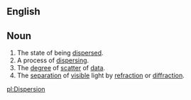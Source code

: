 == English ==

== Noun ==

# The state of being [[dispersed]].
# A process of [[dispersing]].
# The [[degree]] of [[scatter]] of [[data]].
# The [[separation]] of [[visible]] light by [[refraction]] or [[diffraction]].

[[pl:Dispersion]]